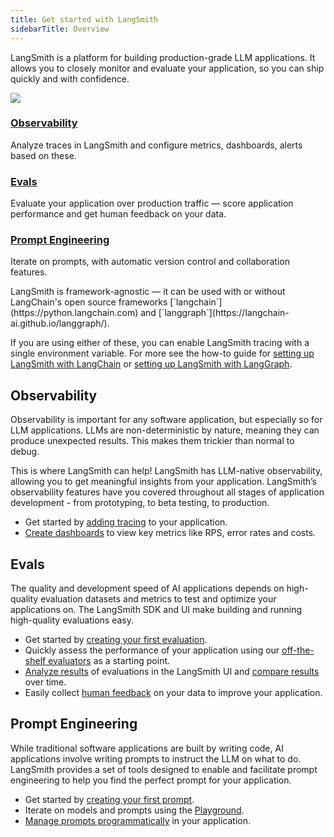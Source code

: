 ```yaml
---
title: Get started with LangSmith
sidebarTitle: Overview
---
```


LangSmith is a platform for building production-grade LLM applications. It allows you to closely monitor and evaluate your application, so you can ship quickly and with confidence.

![](images/ls-diagram-5be7dd68b135f573a7b0e163692e6800.png)

### [Observability](/langsmith/observability-overview)

Analyze traces in LangSmith and configure metrics, dashboards, alerts based on these.

### [Evals](/langsmith/evaluation-overview)

Evaluate your application over production traffic — score application performance and get human feedback on your data.

### [Prompt Engineering](/langsmith/prompt-engineering-overview)

Iterate on prompts, with automatic version control and collaboration features.

<Check>
  LangSmith is framework-agnostic — it can be used with or without LangChain's open source frameworks [`langchain`](https://python.langchain.com) and [`langgraph`](https://langchain-ai.github.io/langgraph/).

  If you are using either of these, you can enable LangSmith tracing with a single environment variable. For more see the how-to guide for [setting up LangSmith with LangChain](/langsmith/trace-with-langchain) or [setting up LangSmith with LangGraph](https://docs.smith.langchain.com/langsmith/tracing/trace-with-langgraph).
</Check>

## Observability

Observability is important for any software application, but especially so for LLM applications. LLMs are non-deterministic by nature, meaning they can produce unexpected results. This makes them trickier than normal to debug.

This is where LangSmith can help! LangSmith has LLM-native observability, allowing you to get meaningful insights from your application. LangSmith’s observability features have you covered throughout all stages of application development - from prototyping, to beta testing, to production.

* Get started by [adding tracing](/langsmith/log-traces-to-project) to your application.
* [Create dashboards](/langsmith/dashboards) to view key metrics like RPS, error rates and costs.

## Evals

The quality and development speed of AI applications depends on high-quality evaluation datasets and metrics to test and optimize your applications on. The LangSmith SDK and UI make building and running high-quality evaluations easy.

* Get started by [creating your first evaluation](/langsmith/run-evaluation-from-prompt-playground).
* Quickly assess the performance of your application using our [off-the-shelf evaluators](https://docs.smith.langchain.com/langsmith/prebuilt-evaluators) as a starting point.
* [Analyze results](/langsmith/analyze-single-experiment) of evaluations in the LangSmith UI and [compare results](https://docs.smith.langchain.com/langsmith/compare-experiment-results) over time.
* Easily collect [human feedback](/langsmith/use-annotation-queues) on your data to improve your application.

## Prompt Engineering

While traditional software applications are built by writing code, AI applications involve writing prompts to instruct the LLM on what to do. LangSmith provides a set of tools designed to enable and facilitate prompt engineering to help you find the perfect prompt for your application.

* Get started by [creating your first prompt](/langsmith/create-a-prompt).
* Iterate on models and prompts using the [Playground](/langsmith/prompt-canvas).
* [Manage prompts programmatically](/langsmith/manage-prompts-programatically) in your application.
